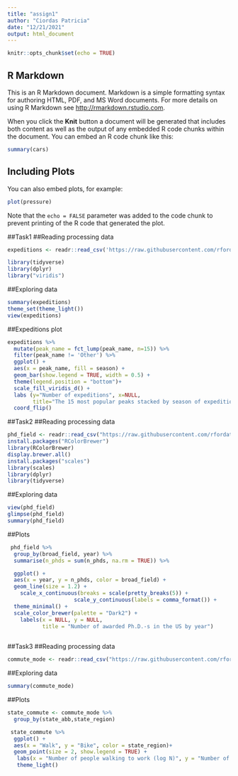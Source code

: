 ---
title: "assign1"
author: "Ciordas Patricia"
date: "12/21/2021"
output: html_document
---

```{r setup, include=FALSE}
knitr::opts_chunk$set(echo = TRUE)
```

## R Markdown

This is an R Markdown document. Markdown is a simple formatting syntax for authoring HTML, PDF, and MS Word documents. For more details on using R Markdown see <http://rmarkdown.rstudio.com>.

When you click the **Knit** button a document will be generated that includes both content as well as the output of any embedded R code chunks within the document. You can embed an R code chunk like this:

```{r cars}
summary(cars)
```

## Including Plots

You can also embed plots, for example:

```{r pressure, echo=FALSE}
plot(pressure)
```

Note that the `echo = FALSE` parameter was added to the code chunk to prevent printing of the R code that generated the plot.

##Task1
##Reading processing data
```{r}
expeditions <- readr::read_csv('https://raw.githubusercontent.com/rfordatascience/tidytuesday/master/data/2020/2020-09-22/expeditions.csv')

library(tidyverse)
library(dplyr)
library("viridis")
```

##Exploring data
```{r}
summary(expeditions)
theme_set(theme_light())
view(expeditions)
```

##Expeditions plot
```{r}
expeditions %>%
  mutate(peak_name = fct_lump(peak_name, n=15)) %>%
  filter(peak_name != 'Other') %>%
  ggplot() +
  aes(x = peak_name, fill = season) +
  geom_bar(show.legend = TRUE, width = 0.5) +
  theme(legend.position = "bottom")+
  scale_fill_viridis_d() +
  labs (y="Number of expeditions", x=NULL, 
        title="The 15 most popular peaks stacked by season of expedition") +
  coord_flip()
```

##Task2
##Reading processing data
```{r}
phd_field <- readr::read_csv("https://raw.githubusercontent.com/rfordatascience/tidytuesday/master/data/2019/2019-02-19/phd_by_field.csv")
install.packages("RColorBrewer")
library(RColorBrewer)
display.brewer.all()
install.packages("scales")
library(scales)
library(dplyr)
library(tidyverse)
```

##Exploring data
```{r}
view(phd_field)
glimpse(phd_field)
summary(phd_field)


```

##Plots
```{r}
 phd_field %>%
  group_by(broad_field, year) %>%
  summarise(n_phds = sum(n_phds, na.rm = TRUE)) %>%

  ggplot() +
  aes(x = year, y = n_phds, color = broad_field) + 
  geom_line(size = 1.2) +
    scale_x_continuous(breaks = scale(pretty_breaks(5)) +
                     scale_y_continuous(labels = comma_format()) +
  theme_minimal() +
  scale_color_brewer(palette = "Dark2") +
    labels(x = NULL, y = NULL, 
           title = "Number of awarded Ph.D.-s in the US by year")
  

```

##Task3
##Reading processing data
```{r}
commute_mode <- readr::read_csv("https://raw.githubusercontent.com/rfordatascience/tidytuesday/master/data/2019/2019-11-05/commute.csv")


```
##Exploring data
```{r}
summary(commute_mode)

```

##Plots
```{r}
state_commute <- commute_mode %>% 
  group_by(state_abb,state_region)

 state_commute %>%
  ggplot() +
  aes(x = "Walk", y = "Bike", color = state_region)+
  geom_point(size = 2, show.legend = TRUE) +
   labs(x = "Number of people walking to work (log N)", y = "Number of ppl biking to work (log N)", title = "Title Number of people walking vs. biking to work in each US state") +
   theme_light()
   
   
  
```
